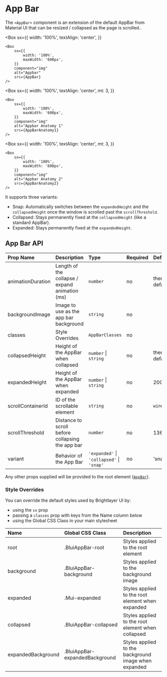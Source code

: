 
# App Bar

The `<AppBar>` component is an extension of the default AppBar from Material UI that can be resized / collapsed as the page is scrolled..

<Box
    sx={{
        width: '100%',
        textAlign: 'center',
    }}
>
    <Box
        sx={{
            width: '100%',
            maxWidth: '600px',
        }}
        component="img"
        alt="Appbar"
        src={AppBar}
    />
</Box>

<Box
    sx={{
        width: '100%',
        textAlign: 'center',
        mt: 3,
    }}
>
    <Box
        sx={{
            width: '100%',
            maxWidth: '600px',
        }}
        component="img"
        alt="Appbar Anatomy 1"
        src={AppBarAnatomy1}
    />

</Box>

<Box
    sx={{
        width: '100%',
        textAlign: 'center',
        mt: 3,
    }}

>

    <Box
        sx={{
            width: '100%',
            maxWidth: '600px',
        }}
        component="img"
        alt="Appbar Anatomy 2"
        src={AppBarAnatomy2}
    />

</Box>

It supports three variants:

-   Snap: Automatically switches between the `expandedHeight` and the `collapsedHeight` once the window is scrolled past the `scrollThreshold`.
-   Collapsed: Stays permanently fixed at the `collapsedHeight` (like a standard AppBar).
-   Expanded: Stays permanently fixed at the `expandedHeight`.

## App Bar API

<Box>

| Prop Name         | Description                                      | Type                                      | Required | Default       |
| :---------------- | :----------------------------------------------- | :---------------------------------------- | :------- | :------------ |
| animationDuration | Length of the collapse / expand animation (ms)   | `number`                                  | no       | theme default |
| backgroundImage   | Image to use as the app bar background           | `string`                                  | no       |               |
| classes           | Style Overrides                                  | `AppBarClasses`                           | no       |               |
| collapsedHeight   | Height of the AppBar when collapsed              | `number` \| `string`                      | no       | theme default |
| expandedHeight    | Height of the AppBar when expanded               | `number` \| `string`                      | no       | 200           |
| scrollContainerId | ID of the scrollable element                     | `string`                                  | no       | `window`      |
| scrollThreshold   | Distance to scroll before collapsing the app bar | `number`                                  | no       | 136           |
| variant           | Behavior of the App Bar                          | `'expanded'` \| `'collapsed'` \| `'snap'` | no       | 'snap'        |

</Box>

Any other props supplied will be provided to the root element ([`AppBar`](https://mui.com/api/app-bar/)).

### Style Overrides

You can override the default styles used by Brightlayer UI by:

-   using the `sx` prop
-   passing a `classes` prop with keys from the Name column below
-   using the Global CSS Class in your main stylesheet

<ForMoreDetailsOnStylingOptions />

<Box>

| Name               | Global CSS Class               | Description                                          |
| :----------------- | :----------------------------- | :--------------------------------------------------- |
| root               | .BluiAppBar-root               | Styles applied to the root element                   |
| background         | .BluiAppBar-background         | Styles applied to the background image               |
| expanded           | .Mui-expanded                  | Styles applied to the root element when expanded     |
| collapsed          | .BluiAppBar-collapsed          | Styles applied to the root element when collapsed    |
| expandedBackground | .BluiAppBar-expandedBackground | Styles applied to the background image when expanded |

</Box>
